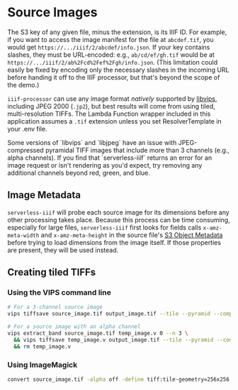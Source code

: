 
# Source Images

The S3 key of any given file, minus the extension, is its IIIF ID. For example, if you want to access the image manifest for the file at `abcdef.tif`, you would get `https://.../iiif/2/abcdef/info.json`. If your key contains slashes, they must be URL-encoded: e.g., `ab/cd/ef/gh.tif` would be at `https://.../iiif/2/ab%2Fcd%2Fef%2Fgh/info.json`. (This limitation could easily be fixed by encoding only the necessary slashes in the incoming URL before handing it off to the IIIF processor, but that's beyond the scope of the demo.)

`iiif-processor` can use any image format _natively_ supported by [libvips](https://libvips.github.io/libvips/), including JPEG 2000 (`.jp2`), but best results will come from using tiled, multi-resolution TIFFs. The Lambda Function wrapper included in this application assumes a `.tif` extension unless you set ResolverTemplate in your .env file.

<Callout emoji="⚠️">
Some versions of `libvips` and `libjpeg` have an issue with JPEG-compressed pyramidal TIFF images that include more than 3 channels (e.g.,
alpha channels). If you find that `serverless-iiif` returns an error for an image request or isn't rendering as you'd expect, try removing any additional channels beyond red, green, and blue.
</Callout>

## Image Metadata

`serverless-iiif` will probe each source image for its dimensions before any other processing takes place. Because this process can be time consuming, especially for large files, `serverless-iiif` first looks for fields calls `x-amz-meta-width` and `x-amz-meta-height` in the source file's [S3 Object Metadata](https://docs.aws.amazon.com/AmazonS3/latest/userguide/UsingMetadata.html) before trying to load dimensions from the image itself. If those properties are present, they will be used instead.

## Creating tiled TIFFs

### Using the VIPS command line

```bash
# For a 3-channel source image
vips tiffsave source_image.tif output_image.tif --tile --pyramid --compression jpeg --tile-width 256 --tile-height 256

# For a source image with an alpha channel
vips extract_band source_image.tif temp_image.v 0 --n 3 \
  && vips tiffsave temp_image.v output_image.tif --tile --pyramid --compression jpeg --tile-width 256 --tile-height 256 \
  && rm temp_image.v
```

### Using ImageMagick

```bash
convert source_image.tif -alpha off -define tiff:tile-geometry=256x256 -compress jpeg 'ptif:output_image.tif'
```

